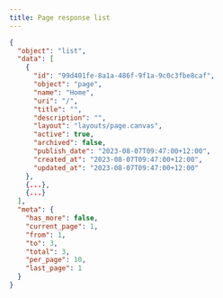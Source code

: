 ```yaml
---
title: Page response list
---
```


```json title="JSON Response"
{
  "object": "list",
  "data": [
    {
      "id": "99d401fe-8a1a-486f-9f1a-9c0c3fbe8caf",
      "object": "page",
      "name": "Home",
      "uri": "/",
      "title": "",
      "description": "",
      "layout": "layouts/page.canvas",
      "active": true,
      "archived": false,
      "publish_date": "2023-08-07T09:47:00+12:00",
      "created_at": "2023-08-07T09:47:00+12:00",
      "updated_at": "2023-08-07T09:47:00+12:00"
    },
    {...},
    {...}
  ],
  "meta": {
    "has_more": false,
    "current_page": 1,
    "from": 1,
    "to": 3,
    "total": 3,
    "per_page": 10,
    "last_page": 1
  }
}
```
